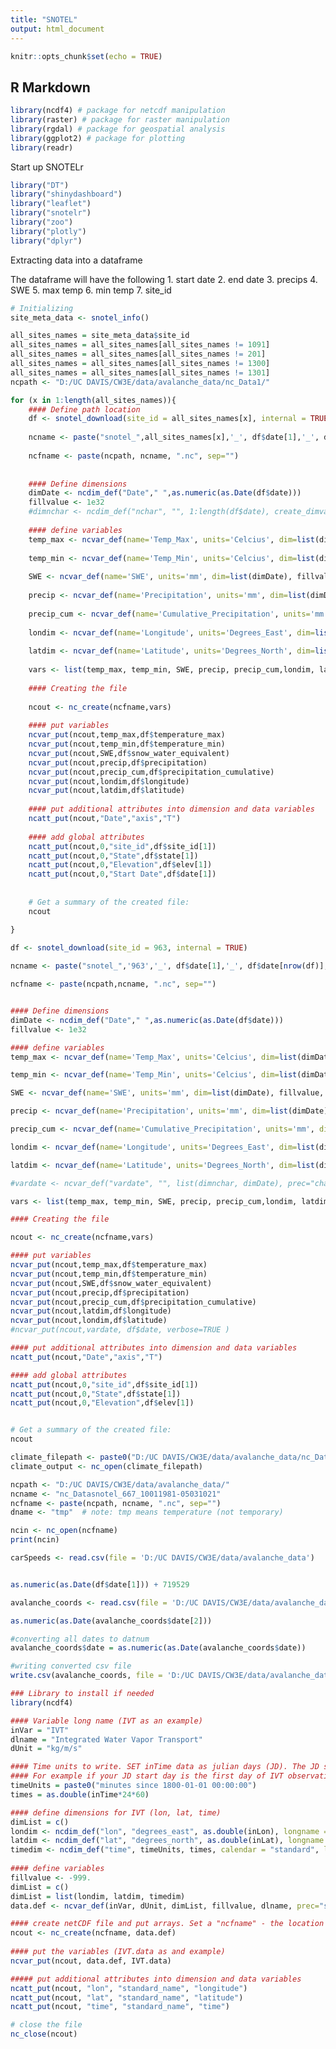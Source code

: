 ---
title: "SNOTEL"
output: html_document
---

```{r setup, include=FALSE}
knitr::opts_chunk$set(echo = TRUE)
```

## R Markdown
```{r}
library(ncdf4) # package for netcdf manipulation
library(raster) # package for raster manipulation
library(rgdal) # package for geospatial analysis
library(ggplot2) # package for plotting
library(readr)
```

Start up SNOTELr
```{r}
library("DT")
library("shinydashboard")
library("leaflet")
library("snotelr")
library("zoo")
library("plotly")
library("dplyr")
```

Extracting data into a dataframe

The dataframe will have the following
1. start date
2. end date
3. precips
4. SWE
5. max temp
6. min temp
7. site_id
```{r}
# Initializing
site_meta_data <- snotel_info() 

all_sites_names = site_meta_data$site_id
all_sites_names = all_sites_names[all_sites_names != 1091]
all_sites_names = all_sites_names[all_sites_names != 201]
all_sites_names = all_sites_names[all_sites_names != 1300]
all_sites_names = all_sites_names[all_sites_names != 1301]
ncpath <- "D:/UC DAVIS/CW3E/data/avalanche_data/nc_Data1/"
```

```{r}
for (x in 1:length(all_sites_names)){
    #### Define path location
    df <- snotel_download(site_id = all_sites_names[x], internal = TRUE)
    
    ncname <- paste("snotel_",all_sites_names[x],'_', df$date[1],'_', df$date[nrow(df)], sep = "")
    
    ncfname <- paste(ncpath, ncname, ".nc", sep="")
  
    
    #### Define dimensions
    dimDate <- ncdim_def("Date"," ",as.numeric(as.Date(df$date))) 
    fillvalue <- 1e32
    #dimnchar <- ncdim_def("nchar", "", 1:length(df$date), create_dimvar=FALSE )
    
    #### define variables
    temp_max <- ncvar_def(name='Temp_Max', units='Celcius', dim=list(dimDate), fillvalue, longname='Temperature Max', prec='double')
    
    temp_min <- ncvar_def(name='Temp_Min', units='Celcius', dim=list(dimDate), fillvalue, longname='Temperature Min', prec='double')
    
    SWE <- ncvar_def(name='SWE', units='mm', dim=list(dimDate), fillvalue, longname='Snow Water Equivalent', prec='double')
    
    precip <- ncvar_def(name='Precipitation', units='mm', dim=list(dimDate), fillvalue, longname='Precipitation', prec='double')
    
    precip_cum <- ncvar_def(name='Cumulative_Precipitation', units='mm', dim=list(dimDate), fillvalue, longname='Cumulative Precipitation', prec='double')
    
    londim <- ncvar_def(name='Longitude', units='Degrees_East', dim=list(dimDate), fillvalue, longname='Longitude', prec='double')
    
    latdim <- ncvar_def(name='Latitude', units='Degrees_North', dim=list(dimDate), fillvalue, longname='Latitude', prec='double')
    
    vars <- list(temp_max, temp_min, SWE, precip, precip_cum,londim, latdim)
    
    #### Creating the file
    
    ncout <- nc_create(ncfname,vars)
    
    #### put variables
    ncvar_put(ncout,temp_max,df$temperature_max)
    ncvar_put(ncout,temp_min,df$temperature_min)
    ncvar_put(ncout,SWE,df$snow_water_equivalent)
    ncvar_put(ncout,precip,df$precipitation)
    ncvar_put(ncout,precip_cum,df$precipitation_cumulative)
    ncvar_put(ncout,londim,df$longitude)
    ncvar_put(ncout,latdim,df$latitude)
    
    #### put additional attributes into dimension and data variables
    ncatt_put(ncout,"Date","axis","T")
    
    #### add global attributes
    ncatt_put(ncout,0,"site_id",df$site_id[1])
    ncatt_put(ncout,0,"State",df$state[1])
    ncatt_put(ncout,0,"Elevation",df$elev[1])
    ncatt_put(ncout,0,"Start Date",df$date[1])
    
    
    # Get a summary of the created file:
    ncout

}


```
```{r}
df <- snotel_download(site_id = 963, internal = TRUE)
    
ncname <- paste("snotel_",'963','_', df$date[1],'_', df$date[nrow(df)], sep = "")

ncfname <- paste(ncpath,ncname, ".nc", sep="")


#### Define dimensions
dimDate <- ncdim_def("Date"," ",as.numeric(as.Date(df$date))) 
fillvalue <- 1e32

#### define variables
temp_max <- ncvar_def(name='Temp_Max', units='Celcius', dim=list(dimDate), fillvalue, longname='Temperature Max', prec='double')

temp_min <- ncvar_def(name='Temp_Min', units='Celcius', dim=list(dimDate), fillvalue, longname='Temperature Min', prec='double')

SWE <- ncvar_def(name='SWE', units='mm', dim=list(dimDate), fillvalue, longname='Snow Water Equivalent', prec='double')

precip <- ncvar_def(name='Precipitation', units='mm', dim=list(dimDate), fillvalue, longname='Precipitation', prec='double')

precip_cum <- ncvar_def(name='Cumulative_Precipitation', units='mm', dim=list(dimDate), fillvalue, longname='Cumulative Precipitation', prec='double')

londim <- ncvar_def(name='Longitude', units='Degrees_East', dim=list(dimDate), fillvalue, longname='Longitude', prec='double')

latdim <- ncvar_def(name='Latitude', units='Degrees_North', dim=list(dimDate), fillvalue, longname='Latitude', prec='double')

#vardate <- ncvar_def("vardate", "", list(dimnchar, dimDate), prec="char" )

vars <- list(temp_max, temp_min, SWE, precip, precip_cum,londim, latdim)

#### Creating the file

ncout <- nc_create(ncfname,vars)

#### put variables
ncvar_put(ncout,temp_max,df$temperature_max)
ncvar_put(ncout,temp_min,df$temperature_min)
ncvar_put(ncout,SWE,df$snow_water_equivalent)
ncvar_put(ncout,precip,df$precipitation)
ncvar_put(ncout,precip_cum,df$precipitation_cumulative)
ncvar_put(ncout,latdim,df$longitude)
ncvar_put(ncout,londim,df$latitude)
#ncvar_put(ncout,vardate, df$date, verbose=TRUE )

#### put additional attributes into dimension and data variables
ncatt_put(ncout,"Date","axis","T")

#### add global attributes
ncatt_put(ncout,0,"site_id",df$site_id[1])
ncatt_put(ncout,0,"State",df$state[1])
ncatt_put(ncout,0,"Elevation",df$elev[1])


# Get a summary of the created file:
ncout


```


```{r}
climate_filepath <- paste0("D:/UC DAVIS/CW3E/data/avalanche_data/nc_Datasnotel_667_10011981-05031021.nc")
climate_output <- nc_open(climate_filepath)

ncpath <- "D:/UC DAVIS/CW3E/data/avalanche_data/"
ncname <- "nc_Datasnotel_667_10011981-05031021"  
ncfname <- paste(ncpath, ncname, ".nc", sep="")
dname <- "tmp"  # note: tmp means temperature (not temporary)

ncin <- nc_open(ncfname)
print(ncin)
```


```{r}
carSpeeds <- read.csv(file = 'D:/UC DAVIS/CW3E/data/avalanche_data')


as.numeric(as.Date(df$date[1])) + 719529

```

```{r}
avalanche_coords <- read.csv(file = 'D:/UC DAVIS/CW3E/data/avalanche_data/avalanche_coords.csv')

as.numeric(as.Date(avalanche_coords$date[2]))

#converting all dates to datnum
avalanche_coords$date = as.numeric(as.Date(avalanche_coords$date))

#writing converted csv file
write.csv(avalanche_coords, file = 'D:/UC DAVIS/CW3E/data/avalanche_data/avalanche_coords_full_datenum.csv')

```

```{r}
### Library to install if needed
library(ncdf4)

#### Variable long name (IVT as an example)
inVar = "IVT"
dlname = "Integrated Water Vapor Transport"
dUnit = "kg/m/s"

#### Time units to write. SET inTime data as julian days (JD). The JD start day "1800-01-01" is by default.
#### For example if your JD start day is the first day of IVT observations and you have 365 day time series, your inTime would be 1,2,...,365
timeUnits = paste0("minutes since 1800-01-01 00:00:00")
times = as.double(inTime*24*60)

#### define dimensions for IVT (lon, lat, time)
dimList = c()
londim <- ncdim_def("lon", "degrees_east", as.double(inLon), longname = "longitude") 
latdim <- ncdim_def("lat", "degrees_north", as.double(inLat), longname = "latitude") 
timedim <- ncdim_def("time", timeUnits, times, calendar = "standard", longname = "time")
  
#### define variables
fillvalue <- -999.
dimList = c()
dimList = list(londim, latdim, timedim)
data.def <- ncvar_def(inVar, dUnit, dimList, fillvalue, dlname, prec="single")

#### create netCDF file and put arrays. Set a "ncfname" - the location where you want to write your file to including the file name
ncout <- nc_create(ncfname, data.def)
  
#### put the variables (IVT.data as and example)
ncvar_put(ncout, data.def, IVT.data)

##### put additional attributes into dimension and data variables
ncatt_put(ncout, "lon", "standard_name", "longitude")
ncatt_put(ncout, "lat", "standard_name", "latitude")
ncatt_put(ncout, "time", "standard_name", "time")

# close the file
nc_close(ncout)
  
```
